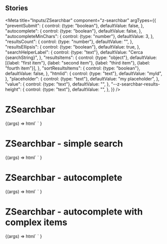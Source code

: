 
## Stories

<Meta
  title="Inputs/ZSearchbar"
  component="z-searchbar"
  argTypes={{
    "preventSubmit": {
      control: {type: "boolean"},
      defaultValue: false,
    },
    "autocomplete": {
      control: {type: "boolean"},
      defaultValue: false,
    },
    "autocompleteMinChars": {
      control: {type: "number"},
      defaultValue: 3,
    },
    "resultsCount": {
      control: {type: "number"},
      defaultValue: "",
    },
    "resultsEllipsis": {
      control: {type: "boolean"},
      defaultValue: true,
    },
    "searchHelperLabel": {
      control: {type: "text"},
      defaultValue: "Cerca {searchString}",
    },
    "resultsItems": {
      control: {type: "object"},
      defaultValue: [{label: "first item"}, {label: "second item"}, {label: "third item"}, {label: "fourth item"}],
    },
    "sortResultsItems": {
      control: {type: "boolean"},
      defaultValue: false,
    },
    "htmlid": {
      control: {type: "text"},
      defaultValue: "myId",
    },
    "placeholder": {
      control: {type: "text"},
      defaultValue: "my placeholder",
    },
    "value": {
      control: {type: "text"},
      defaultValue: "",
    },
    "--z-searchbar-results-height": {
      control: {type: "text"},
      defaultValue: "",
    },
  }}
/>

# ZSearchbar

<Canvas>
  <Story name="z-searchbar">
    {(args) =>
      html`
        <z-searchbar
          prevent-submit=${args.preventSubmit}
          autocomplete=${args.autocomplete}
          autocomplete-min-chars=${args.autocompleteMinChars}
          results-count=${args.resultsCount}
          results-ellipsis=${args.resultsEllipsis}
          search-helper-label=${args.searchHelperLabel}
          results-items=${JSON.stringify(args.resultsItems)}
          sort-results-items=${JSON.stringify(args.sortResultsItems)}
          value=${args.value}
          placeholder=${args.placeholder}
          htmlid=${args.htmlid}
          style="--z-searchbar-results-height: ${args["--z-searchbar-results-height"]}"
        ></z-searchbar>
      `
    }
  </Story>
</Canvas>

# ZSearchbar - simple search

<Canvas>
  <Story
    name="z-searchbar - simple search"
    parameters={{
      controls: {
        include: ["value", "placeholder", "htmlid"],
      },
    }}
    argTypes={{
      htmlid: {defaultValue: "myIdSimple"},
    }}
  >
    {(args) =>
      html`
        <z-searchbar
          prevent-submit="false"
          autcomplete="false"
          value=${args.value}
          placeholder=${args.placeholder}
          htmlid=${args.htmlid}
        ></z-searchbar>
      `
    }
  </Story>
</Canvas>

# ZSearchbar - autocomplete

<Canvas>
  <Story
    name="z-searchbar - autocomplete"
    argTypes={{
      autocomplete: {defaultValue: true},
      htmlid: {defaultValue: "myIdAutocomplete"},
    }}
  >
    {(args) =>
      html`
        <z-searchbar
          prevent-submit=${args.preventSubmit}
          autocomplete=${args.autocomplete}
          autocomplete-min-chars=${args.autocompleteMinChars}
          results-count=${args.resultsCount}
          results-ellipsis=${args.resultsEllipsis}
          search-helper-label=${args.searchHelperLabel}
          results-items=${JSON.stringify(args.resultsItems)}
          sort-results-items=${JSON.stringify(args.sortResultsItems)}
          value=${args.value}
          placeholder=${args.placeholder}
          htmlid=${args.htmlid}
          style="--z-searchbar-results-height: ${args["--z-searchbar-results-height"]}"
        ></z-searchbar>
      `
    }
  </Story>
</Canvas>

# ZSearchbar - autocomplete with complex items

<Canvas>
  <Story
    name="z-searchbar - autocomplete with complex items"
    argTypes={{
      autocomplete: {defaultValue: true},
      htmlid: {defaultValue: "myIdGroupedAutocomplete"},
      resultsItems: {
        defaultValue: [
          {
            label: "first item",
            icon: "download",
            category: "Category A",
            subcategory: "Subcategory A1",
          },
          {
            label: "second item",
            icon: "collezioni",
            category: "Category B",
            subcategory: "Subcategory B1",
          },
          {
            label: "third item",
            icon: "dictonary",
            category: "Category A",
            subcategory: "Subcategory A2",
          },
          {
            label: "fourth item",
            icon: "exercises-online",
            category: "Category A",
            subcategory: "Subcategory A1",
          },
          {
            label: "fifth item",
            icon: "interactives-maps",
            category: "Category A",
            subcategory: "Subcategory A1",
          },
          {
            label: "sixth item",
            icon: "textual-analysis",
            category: "Category B",
            subcategory: "Subcategory B1",
          },
        ],
      },
    }}
  >
    {(args) =>
      html`
        <z-searchbar
          prevent-submit=${args.preventSubmit}
          autocomplete=${args.autocomplete}
          autocomplete-min-chars=${args.autocompleteMinChars}
          results-count=${args.resultsCount}
          results-ellipsis=${args.resultsEllipsis}
          search-helper-label=${args.searchHelperLabel}
          results-items=${JSON.stringify(args.resultsItems)}
          sort-results-items=${JSON.stringify(args.sortResultsItems)}
          value=${args.value}
          placeholder=${args.placeholder}
          htmlid=${args.htmlid}
          style="--z-searchbar-results-height: ${args["--z-searchbar-results-height"]}"
        ></z-searchbar>
      `
    }
  </Story>
</Canvas>

<ArgsTable of="z-searchbar" />
